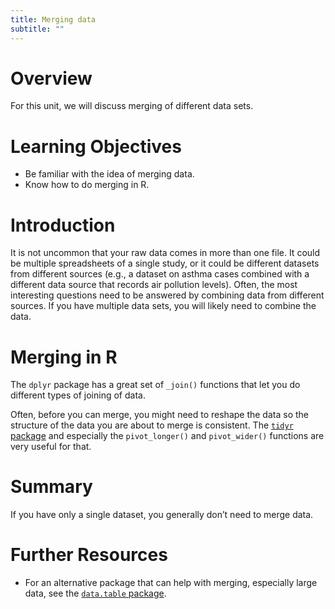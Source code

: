 ```yaml
---
title: Merging data
subtitle: ""
---
```


# Overview

For this unit, we will discuss merging of different data sets.


# Learning Objectives

- Be familiar with the idea of merging data.
- Know how to do merging in R.


# Introduction

It is not uncommon that your raw data comes in more than one file. It could be multiple spreadsheets of a single study, or it could be different datasets from different sources (e.g., a dataset on asthma cases combined with a different data source that records air pollution levels). Often, the most interesting questions need to be answered by combining data from different sources. If you have multiple data sets, you will likely need to combine the data.



# Merging in R

The `dplyr` package has a great set of `_join()` functions that let you do different types of joining of data. 

Often, before you can merge, you might need to reshape the data so the structure of the data you are about to merge is consistent. The [`tidyr` package](https://tidyr.tidyverse.org/) and especially the `pivot_longer()` and `pivot_wider()` functions are very useful for that.




# Summary 

If you have only a single dataset, you generally don't need to merge data.


# Further Resources

* For an alternative package that can help with merging, especially large data, see the [`data.table` package](http://r-datatable.com).



